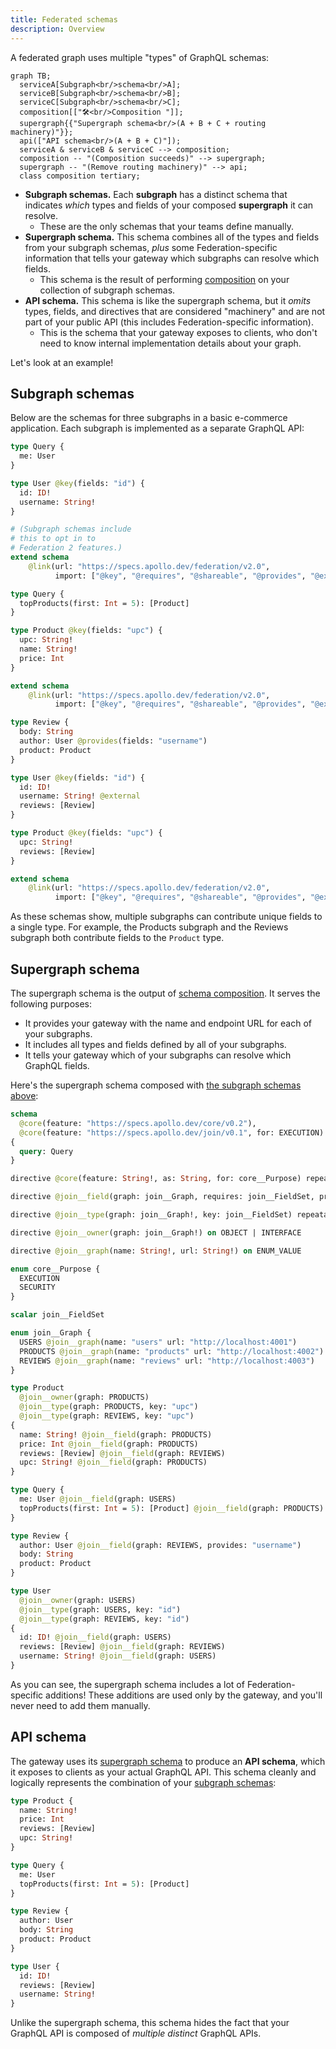 ```yaml
---
title: Federated schemas
description: Overview
---
```


A federated graph uses multiple "types" of GraphQL schemas:

```mermaid
graph TB;
  serviceA[Subgraph<br/>schema<br/>A];
  serviceB[Subgraph<br/>schema<br/>B];
  serviceC[Subgraph<br/>schema<br/>C];
  composition[["🛠<br/>Composition "]];
  supergraph{{"Supergraph schema<br/>(A + B + C + routing machinery)"}};
  api(["API schema<br/>(A + B + C)"]);
  serviceA & serviceB & serviceC --> composition;
  composition -- "(Composition succeeds)" --> supergraph;
  supergraph -- "(Remove routing machinery)" --> api;
  class composition tertiary;
```

* **Subgraph schemas.** Each **subgraph** has a distinct schema that indicates _which_ types and fields of your composed **supergraph** it can resolve.
    * These are the only schemas that your teams define manually.
* **Supergraph schema.** This schema combines all of the types and fields from your subgraph schemas, _plus_ some Federation-specific information that tells your gateway which subgraphs can resolve which fields.
    * This schema is the result of performing [composition](./composition/) on your collection of subgraph schemas.
* **API schema.** This schema is like the supergraph schema, but it _omits_ types, fields, and directives that are considered "machinery" and are not part of your public API (this includes Federation-specific information).
    * This is the schema that your gateway exposes to clients, who don't need to know internal implementation details about your graph.

Let's look at an example!

## Subgraph schemas

Below are the schemas for three subgraphs in a basic e-commerce application. Each subgraph is implemented as a separate GraphQL API:

<CodeColumns cols="3">

```graphql title="Users"
type Query {
  me: User
}

type User @key(fields: "id") {
  id: ID!
  username: String!
}

# (Subgraph schemas include
# this to opt in to
# Federation 2 features.)
extend schema
    @link(url: "https://specs.apollo.dev/federation/v2.0",
          import: ["@key", "@requires", "@shareable", "@provides", "@external"])
```

```graphql title="Products"
type Query {
  topProducts(first: Int = 5): [Product]
}

type Product @key(fields: "upc") {
  upc: String!
  name: String!
  price: Int
}

extend schema
    @link(url: "https://specs.apollo.dev/federation/v2.0",
          import: ["@key", "@requires", "@shareable", "@provides", "@external"])
```

```graphql title="Reviews"
type Review {
  body: String
  author: User @provides(fields: "username")
  product: Product
}

type User @key(fields: "id") {
  id: ID!
  username: String! @external
  reviews: [Review]
}

type Product @key(fields: "upc") {
  upc: String!
  reviews: [Review]
}

extend schema
    @link(url: "https://specs.apollo.dev/federation/v2.0",
          import: ["@key", "@requires", "@shareable", "@provides", "@external"])
```

</CodeColumns>

As these schemas show, multiple subgraphs can contribute unique fields to a single type. For example, the Products subgraph and the Reviews subgraph both contribute fields to the `Product` type.

## Supergraph schema

The supergraph schema is the output of [schema composition](./composition/). It serves the following purposes:

* It provides your gateway with the name and endpoint URL for each of your subgraphs.
* It includes all types and fields defined by all of your subgraphs.
* It tells your gateway which of your subgraphs can resolve which GraphQL fields.

Here's the supergraph schema composed with [the subgraph schemas above](#subgraph-schemas):

<ExpansionPanel title="Click to expand">

```graphql
schema
  @core(feature: "https://specs.apollo.dev/core/v0.2"),
  @core(feature: "https://specs.apollo.dev/join/v0.1", for: EXECUTION)
{
  query: Query
}

directive @core(feature: String!, as: String, for: core__Purpose) repeatable on SCHEMA

directive @join__field(graph: join__Graph, requires: join__FieldSet, provides: join__FieldSet) on FIELD_DEFINITION

directive @join__type(graph: join__Graph!, key: join__FieldSet) repeatable on OBJECT | INTERFACE

directive @join__owner(graph: join__Graph!) on OBJECT | INTERFACE

directive @join__graph(name: String!, url: String!) on ENUM_VALUE

enum core__Purpose {
  EXECUTION
  SECURITY
}

scalar join__FieldSet

enum join__Graph {
  USERS @join__graph(name: "users" url: "http://localhost:4001")
  PRODUCTS @join__graph(name: "products" url: "http://localhost:4002")
  REVIEWS @join__graph(name: "reviews" url: "http://localhost:4003")
}

type Product
  @join__owner(graph: PRODUCTS)
  @join__type(graph: PRODUCTS, key: "upc")
  @join__type(graph: REVIEWS, key: "upc")
{
  name: String! @join__field(graph: PRODUCTS)
  price: Int @join__field(graph: PRODUCTS)
  reviews: [Review] @join__field(graph: REVIEWS)
  upc: String! @join__field(graph: PRODUCTS)
}

type Query {
  me: User @join__field(graph: USERS)
  topProducts(first: Int = 5): [Product] @join__field(graph: PRODUCTS)
}

type Review {
  author: User @join__field(graph: REVIEWS, provides: "username")
  body: String
  product: Product
}

type User
  @join__owner(graph: USERS)
  @join__type(graph: USERS, key: "id")
  @join__type(graph: REVIEWS, key: "id")
{
  id: ID! @join__field(graph: USERS)
  reviews: [Review] @join__field(graph: REVIEWS)
  username: String! @join__field(graph: USERS)
}
```

</ExpansionPanel>

As you can see, the supergraph schema includes a lot of Federation-specific additions! These additions are used only by the gateway, and you'll never need to add them manually.

## API schema

The gateway uses its [supergraph schema](#supergraph-schema) to produce an **API schema**, which it exposes to clients as your actual GraphQL API. This schema cleanly and logically represents the combination of your [subgraph schemas](#subgraph-schemas):

```graphql
type Product {
  name: String!
  price: Int
  reviews: [Review]
  upc: String!
}

type Query {
  me: User
  topProducts(first: Int = 5): [Product]
}

type Review {
  author: User
  body: String
  product: Product
}

type User {
  id: ID!
  reviews: [Review]
  username: String!
}
```

Unlike the supergraph schema, this schema hides the fact that your GraphQL API is composed of _multiple distinct_ GraphQL APIs.
